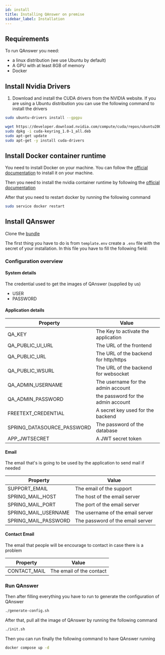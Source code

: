 ```yaml
---
id: install
title: Installing QAnswer on premise
sidebar_label: Installation
---
```



## Requirements

To run QAnswer you need:

- a linux distribution (we use Ubuntu by default)
- A GPU with at least 8GB of memory
- Docker

## Install Nvidia Drivers
1. Download and install the CUDA drivers from the NVIDIA website.
If you are using a Ubuntu distribution you can use the following command to install the drivers
```bash
sudo ubuntu-drivers install --gpgpu
```

```bash
wget https://developer.download.nvidia.com/compute/cuda/repos/ubuntu2004/x86_64/cuda-keyring_1.0-1_all.deb 
sudo dpkg -i cuda-keyring_1.0-1_all.deb
sudo apt-get update
sudo apt-get -y install cuda-drivers
```

## Install Docker container runtime
You need to install Docker on your machine. You can follow the [official documentation](https://docs.docker.com/engine/install/ubuntu/) to install it on your machine.

Then you need to install the nvidia container runtime by following the [official documentation](https://docs.docker.com/config/containers/resource_constraints/#gpu)

After that you need to restart docker by running the following command
```bash
sudo service docker restart
```

## Install QAnswer
Clone the [bundle](https://gitlab.the-qa-company.com/qanswer-app/bundle/)

The first thing you have to do is from `template.env` create a `.env` file with the secret of your installation.
In this file you have to fill the following field:

### Configuration overview

#### System details
The credential used to get the images of QAnswer (supplied by us)
- USER
- PASSWORD

#### Application details
| Property      | Value | 
| ----------- | ----------- |
| QA_KEY      | The Key to activate the application       | 
| QA_PUBLIC_UI_URL   | The URL of the frontend        |
| QA_PUBLIC_URL   | The URL of the backend for http/https        |
| QA_PUBLIC_WSURL   | The URL of the backend for websocket        |
| QA_ADMIN_USERNAME   | The username for the admin account        |
| QA_ADMIN_PASSWORD   | the password for the admin account        |
| FREETEXT_CREDENTIAL   | A secret key used for the backend        |
| SPRING_DATASOURCE_PASSWORD   | The password of the database        |
| APP_JWTSECRET   | A JWT secret token        |

#### Email 
The email that's is going to be used by the application to send mail if needed

| Property      | Value | 
| ----------- | ----------- |
| SUPPORT_EMAIL      | The email of the support       |
| SPRING_MAIL_HOST   | The host of the email server        |
| SPRING_MAIL_PORT   | The port of the email server        |
| SPRING_MAIL_USERNAME   | The username of the email server        |
| SPRING_MAIL_PASSWORD   | The password of the email server        |
 
#### Contact Email
The email that people will be encourage to contact in case there is a problem

| Property      | Value | 
| ----------- | ----------- |
| CONTACT_MAIL      | The email of the contact       |


### Run QAnswer
Then after filling everything you have to run to generate the configuration of QAnswer
```bash
./generate-config.sh
```

After that, pull all the image of QAnswer by running the following command
```bash
./init.sh
```

Then you can run finally the following command to have QAnswer running
```bash 
docker compose up -d
```
